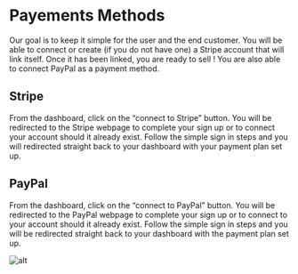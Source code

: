 # Payements Methods

Our goal is to keep it simple for the user and the end customer. You will be able to connect or create (if you do not have one) a Stripe account that will link itself. Once it has been linked, you are ready to sell ! You are also able to connect PayPal as a payment method. 

## Stripe
From the dashboard, click on the “connect to Stripe” button. You will be redirected to the Stripe webpage to complete your sign up or to connect your account should it already exist. Follow the simple sign in steps and you will redirected straight back to your dashboard with your payment plan set up. 

## PayPal
From the dashboard, click on the “connect to PayPal” button. You will be redirected to the PayPal webpage to complete your sign up or to connect to your account should it already exist. Follow the simple sign in steps and you will be redirected straight back to your dashboard with the payment plan set up.

![alt](/payements.png)